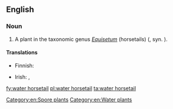 ==English==
{{rfi|en}}
{{wikipedia|Equisetum fluiatile}}

===Noun===
{{en-noun}}

# A plant in the taxonomic genus ''[[Equisetum]]'' (horsetails) ({{taxlink|Equisetum fluviatile|species|noshow=1|ver=170320}}, syn. {{taxlink|Equisetum limosum|species|noshow=1|ver=170320}}).

====Translations====
{{trans-top|plant}}
* Finnish: {{t+|fi|järvikorte}}
{{trans-mid}}
* Irish: {{t|ga|scuab eich uisce|f}}, {{t|ga|eireaball capaill uisce|m}}
{{trans-bottom}}

[[Category:en:Spore plants]]
[[Category:en:Water plants]]

[[fy:water horsetail]]
[[pl:water horsetail]]
[[ta:water horsetail]]